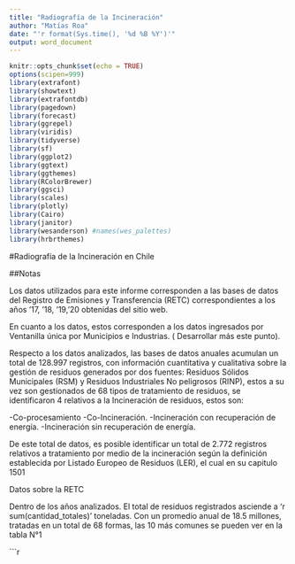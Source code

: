 ```yaml
---
title: "Radiografía de la Incineración"
author: "Matías Roa"
date: "'r format(Sys.time(), '%d %B %Y')'"
output: word_document
---
```


```r
knitr::opts_chunk$set(echo = TRUE)
options(scipen=999)
library(extrafont)
library(showtext)
library(extrafontdb)
library(pagedown)
library(forecast)
library(ggrepel)
library(viridis)
library(tidyverse)
library(sf)
library(ggplot2)
library(ggtext)
library(ggthemes)
library(RColorBrewer)
library(ggsci)
library(scales)
library(plotly)
library(Cairo)
library(janitor)
library(wesanderson) #names(wes_palettes)
library(hrbrthemes)
```

#Radiografía de la Incineración en Chile

##Notas

Los datos utilizados para este informe corresponden a las bases de datos del Registro de Emisiones y Transferencia (RETC) correspondientes a los años ’17, ‘18, ‘19,’20 obtenidas del sitio web.

En cuanto a los datos, estos corresponden a los datos ingresados por Ventanilla única por Municipios e Industrias. ( Desarrollar más este punto).

Respecto a los datos analizados, las bases de datos anuales acumulan un total de 128.997 registros, con información cuantitativa y cualitativa sobre la gestión de residuos generados por  dos fuentes: Residuos Sólidos Municipales (RSM) y Residuos Industriales No peligrosos (RINP), estos a su vez son gestionados de 68 tipos de tratamiento de residuos, se identificaron 4 relativos a la Incineración de residuos, estos son:

-Co-procesamiento
-Co-Incineración.
-Incineración con recuperación de energía.
-Incineración sin recuperación de energía.

De este total de datos, es posible identificar un total de 2.772 registros relativos a tratamiento por medio de la incineración según la definición establecida por Listado Europeo de Residuos (LER), el cual en su capitulo 1501


Datos sobre la RETC	

Dentro de los años analizados. El total de residuos registrados asciende a 'r sum(cantidad_totales)'  toneladas. Con un promedio anual de 18.5 millones, tratadas en un total de 68 formas, las 10 más comunes se pueden ver en la tabla N°1

```r
